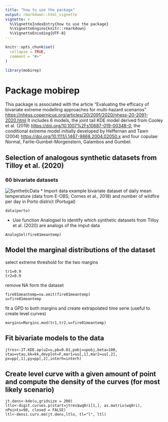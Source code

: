 ```yaml
---
title: "how to use the package"
output: rmarkdown::html_vignette
vignette: >
  %\VignetteIndexEntry{how to use the package}
  %\VignetteEngine{knitr::rmarkdown}
  %\VignetteEncoding{UTF-8}
---
```


```r
knitr::opts_chunk$set(
  collapse = TRUE,
  comment = "#>"
)
```

```r
library(mobirep)
```
# Package mobirep

This package is associated with the article "Evaluating the efficacy of bivariate extreme modelling approaches for multi-hazard scenarios" <https://nhess.copernicus.org/articles/20/2091/2020/nhess-20-2091-2020.html>
It includes 6 models, the joint tail KDE model derived from Cooley et al. (2019) <https://doi.org/10.1007%2Fs10687-019-00348-0>, the conditional extreme model initially developed by Heffernan and Tawn (2004) <https://doi.org/10.1111/j.1467-9868.2004.02050.x> and four copulae: Normal, Farlie-Gumbel-Morgenstern, Galambos and Gumbel.

## Selection of analogous synthetic datasets from Tilloy et al. (2020)
### 60 bivariate datasets
![SyntheticData](synthetic.datasets.png)
* Import data
example bivariate dataset of daily mean temperature (data from E-OBS; Cornes et al., 2018) and number of wildfire per day in Porto district (Portugal)
```
data(porto)
```
* Use function Analogsel to identify which synthetic datasets from Tilloy et al. (2020) are analogs of the imput data

```
AnalogSel(fire01meantemp)
```
## Model the marginal distributions of the dataset
select extreme threshold for the two margins
```
tr1=0.9
tr2=0.9
```
remove NA form the dataset
```
fire01meantemp=na.omit(fire01meantemp)
u=fire01meantemp
```
fit a GPD to both margins and create extrapolated time serie (useful to create level curves)
```
margins=Margins.mod(tr1,tr2,u=fire01meantemp)

```
## Fit bivariate models to the data
```
jtres<-JT.KDE.ap(u2=u,pb=0.01,pobj=upobj,beta=100,
vtau=vtau,kk=kk,devplot=F,mar1=uu[,1],mar2=uu[,2],
px=pp[,1],py=pp[,2],interh=interh)
```


## Create level curve with a given amount of point and compute the density of the curves (for most likely scenario)
```
jt.dens<-kde(u,gridsize = 200)
ltlo<-digit.curves.p(start=jtres$wq0ri[1,], as.matrix(wq0ri), nPoints=98, closed = FALSE)
ltl<-densi.curv.em(jt.dens,ltlo, tl="l", ltl)
```

